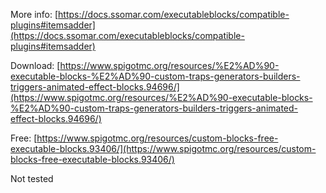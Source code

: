 
More info: [https://docs.ssomar.com/executableblocks/compatible-plugins#itemsadder](https://docs.ssomar.com/executableblocks/compatible-plugins#itemsadder)

Download: [https://www.spigotmc.org/resources/%E2%AD%90-executable-blocks-%E2%AD%90-custom-traps-generators-builders-triggers-animated-effect-blocks.94696/](https://www.spigotmc.org/resources/%E2%AD%90-executable-blocks-%E2%AD%90-custom-traps-generators-builders-triggers-animated-effect-blocks.94696/)

Free: [https://www.spigotmc.org/resources/custom-blocks-free-executable-blocks.93406/](https://www.spigotmc.org/resources/custom-blocks-free-executable-blocks.93406/)


<Warning>
Not tested
</Warning>